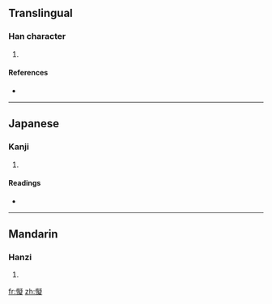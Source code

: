 ==Translingual==

===Han character===
{{Han char|rn=61|rad=心|as=14|sn=17|four=|canj=心心大人 (PPKO)}}

# {{defn|Han|sort=心14}}

====References====
* {{Han ref|kx=0406.350|dkj=11374|dj=0747.280|hdz=42365.030|uh=61DD|ud=25053}}

----

==Japanese==

===Kanji===
{{ja-kanji|grade=|rs=心14}}

# {{defn|Japanese}}

====Readings====
* {{ja-readings|on=[[がい]] (gai), [[ぎ]] (gi), [[ぎょく]] (gyoku), [[ごき]] (goki)|kun=[[おろか]] (oroka), [[おそれる]] (osoreru), [[はかる]] (hakaru)}}

----

==Mandarin==

===Hanzi===
{{cmn-hanzi|pin=[[ài]] ([[ai4]])|wg=ai<sup>4</sup>}}

# {{defn|Mandarin}}

[[fr:懝]]
[[zh:懝]]